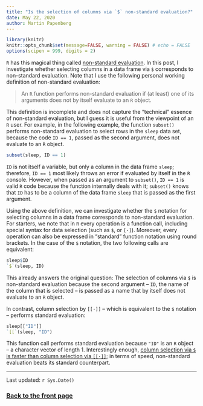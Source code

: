 ```yaml
---
title: "Is the selection of columns via `$` non-standard evaluation?"
date: May 22, 2020
author: Martin Papenberg
---
```


```r

library(knitr)
knitr::opts_chunk$set(message=FALSE, warning = FALSE) # echo = FALSE
options(scipen = 999, digits = 2)

```

`R` has this magical thing called [non-standard 
evaluation](http://adv-r.had.co.nz/Computing-on-the-language.html). In this 
post, I investigate whether selecting columns in a data frame via `$` 
corresponds to non-standard evaluation. Note that I use the following personal 
working definition of non-standard evaluation:

> An `R` function performs non-standard evaluation if (at least) one of its 
arguments does not by itself evaluate to an `R` object.

This definition is incomplete and does not capture the "technical" essence of 
non-standard evaluation, but I guess it is useful from the viewpoint of an `R` 
user. For example, in the following example, the function `subset()` performs 
non-standard evaluation to select rows in the `sleep` data set, because the code 
`ID == 1`, passed as the second argument, does not evaluate to an `R` object.

```r
subset(sleep, ID == 1)
```

`ID` is not itself a variable, but only a column in the data frame `sleep`;
therefore, `ID == 1` most likely throws an error if evaluated by itself in the 
`R` console. However, when passed as an argument to `subset()`, `ID == 1` is 
valid `R` code because the function internally deals with it; `subset()` knows 
that `ID` has to be a column of the data frame `sleep` that is passed as the 
first argument.

Using the above definition, we can investigate whether the `$` notation for 
selecting columns in a data frame corresponds to non-standard evaluation. For 
starters, we note that in `R` every operation is a function call, including 
special syntax for data selection (such as `$`, or `[·]`). Moreover, every 
operation can also be expressed in "standard" function notation using round 
brackets. In the case of the `$` notation, the two following calls are 
equivalent:

```r
sleep$ID
`$`(sleep, ID)
```

This already answers the original question: The selection of columns via `$` is 
non-standard evaluation because the second argument -- `ID`, the name of the 
column that is selected -- is passed as a name that by itself does not evaluate 
to an `R` object.

In contrast, column selection by `[[·]]` -- which is equivalent to the `$` 
notation -- performs standard evaluation:

```r
sleep[["ID"]]
`[[`(sleep, "ID")
```

This function call performs standard evaluation because `"ID"` is an `R` object 
-- a character vector of length 1. Interestingly enough, <a 
href="19-columns.html" target="_blank">column selection via `$` is faster than 
column selection via `[[·]]`</a>; in terms of speed, non-standard evaluation 
beats its standard counterpart.

---

Last updated: `r Sys.Date()`

### <a href="index.html">Back to the front page</a>

&nbsp;
